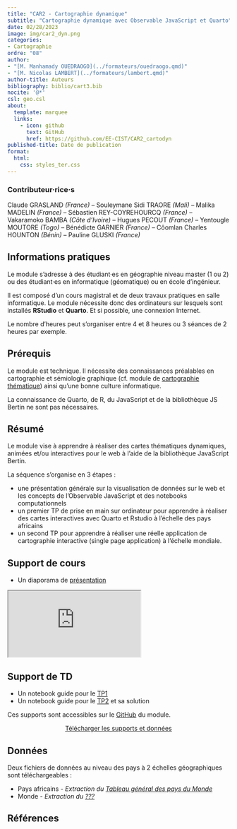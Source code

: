```yaml
---
title: "CAR2 - Cartographie dynamique"
subtitle: "Cartographie dynamique avec Observable JavaScript et Quarto"
date: 02/28/2023
image: img/car2_dyn.png
categories: 
- Cartographie
ordre: "08" 
author: 
- "[M. Manhamady OUEDRAOGO](../formateurs/ouedraogo.qmd)"
- "[M. Nicolas LAMBERT](../formateurs/lambert.qmd)"
author-title: Auteurs
bibliography: biblio/cart3.bib
nocite: '@*'
csl: geo.csl
about:
  template: marquee
  links:
    - icon: github
      text: GitHub
      href: https://github.com/EE-CIST/CAR2_cartodyn
published-title: Date de publication 
format:
  html: 
    css: styles_ter.css
---
```


::: {#contrib}
### Contributeur·rice·s

Claude GRASLAND *(France)* -- Souleymane Sidi TRAORE *(Mali)* -- Malika MADELIN *(France)* -- Sébastien REY-COYREHOURCQ *(France)* -- Vakaramoko BAMBA *(Côte d'Ivoire)* -- Hugues PECOUT *(France)* -- Yentougle MOUTORE *(Togo)* -- Bénédicte GARNIER *(France)* -- Côomlan Charles HOUNTON *(Bénin)* -- Pauline GLUSKI *(France)*
:::

<div>

## <i class="bi bi-info-circle"></i> Informations pratiques

Le module s'adresse à des étudiant·es en géographie niveau master (1 ou 2) ou des étudiant·es en informatique (géomatique) ou en école d'ingénieur.

Il est composé d'un cours magistral et de deux travaux pratiques en salle informatique. Le module nécessite donc des ordinateurs sur lesquels sont installés **RStudio** et **Quarto**. Et si possible, une connexion Internet.

Le nombre d'heures peut s'organiser entre 4 et 8 heures ou 3 séances de 2 heures par exemple.

</div>

## <i class="bi bi-ui-checks-grid"></i> Prérequis

Le module est technique. Il nécessite des connaissances préalables en cartographie et sémiologie graphique (cf. module de [cartographie thématique](cart1-2_the.qmd)) ainsi qu'une bonne culture informatique.

La connaissance de Quarto, de R, du JavaScript et de la bibliothèque JS Bertin ne sont pas nécessaires.

## <i class="bi bi-bookmark"></i> Résumé

Le module vise à apprendre à réaliser des cartes thématiques dynamiques, animées et/ou interactives pour le web à l'aide de la bibliothèque JavaScript Bertin.

La séquence s'organise en 3 étapes :

-   une présentation générale sur la visualisation de données sur le web et les concepts de l'Observable JavaScript et des notebooks computationnels
-   un premier TP de prise en main sur ordinateur pour apprendre à réaliser des cartes interactives avec Quarto et Rstudio à l'échelle des pays africains
-   un second TP pour apprendre à réaliser une réelle application de cartographie interactive (single page application) à l'échelle mondiale.

## <i class="bi bi-person-video3"></i> Support de cours

-   Un diaporama de [présentation](https://ee-cist.github.io/CAR2_cartodyn/intro/docs/index.html#/title-slide)

<object class="slide" data="support/introR_seance2_diapo.pdf" type="application/pdf">

<iframe class="slide" src="https://ee-cist.github.io/CAR2_cartodyn/intro/docs/index.html#/title-slide">

</iframe>

</object>

<!-- <center><a href="https://bit.ly/3Dz1FX4" class="btn btn-warning" role="button" aria-disabled="true"><i class="bi bi-eye"></i>Télécharger les supports</a></center> -->

## <i class="bi bi-person-video3"></i> Support de TD

-   Un notebook guide pour le [TP1](https://ee-cist.github.io/CAR2_cartodyn/TP1/docs/index.html)
-   Un notebook guide pour le [TP2](https://ee-cist.github.io/CAR2_cartodyn/TP2/docs/index.html) et sa solution

Ces supports sont accessibles sur le [GitHub](https://github.com/EE-CIST/CAR2_cartodyn) du module.

<!-- <center><a href="https://github.com/EE-CIST/CAR2_cartodyn" class="btn btn-warning" role="button" aria-disabled="true" target="_blank" rel="noopener noreferrer"><i class="bi bi-eye"></i> Consulter le GitHub </a></center> -->

<center><a href="https://bit.ly/3Dz1FX4" class="btn btn-warning" role="button" aria-disabled="true" target="_blank" rel="noopener noreferrer"><i class="bi bi-cloud-arrow-down"></i>Télécharger les supports et données</a></center>

## <i class="bi bi-clipboard-data"></i> Données

Deux fichiers de données au niveau des pays à 2 échelles géographiques sont téléchargeables :

-   Pays africains - *Extraction du [Tableau général des pays du Monde](../donnees/gen_monde.qmd)*
-   Monde - *Extraction du [???](../donnees/gen_monde.qmd)*

## <i class="bi bi-file-earmark-text"></i> Références

::: {#refs}
:::
